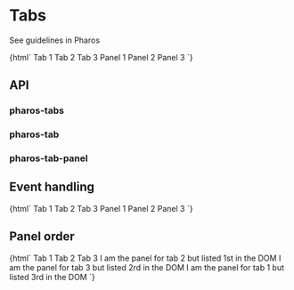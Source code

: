 

<Meta title="Components/Tabs" />

# Tabs

<pharos-link href="https://www.jstor.org/pharos/components/tabs" target="_blank">See guidelines in Pharos</pharos-link>

<Canvas>
  <Story name="Base">
    {html`
      <pharos-tabs>
        <pharos-tab id="tab-1" data-panel-id="panel-1">Tab 1</pharos-tab>
        <pharos-tab id="tab-2" data-panel-id="panel-2">Tab 2</pharos-tab>
        <pharos-tab id="tab-3" data-panel-id="panel-3">Tab 3</pharos-tab>
        <pharos-tab-panel id="panel-1" slot="panel">Panel 1</pharos-tab-panel>
        <pharos-tab-panel id="panel-2" slot="panel">Panel 2</pharos-tab-panel>
        <pharos-tab-panel id="panel-3" slot="panel">Panel 3</pharos-tab-panel>
      </pharos-tabs>
    `}
  </Story>
</Canvas>

## API

### pharos-tabs

<ArgsTable of="pharos-tabs" />

### pharos-tab

<ArgsTable of="pharos-tab" />

### pharos-tab-panel

<ArgsTable of="pharos-tab-panel" />

## Event handling

<Canvas>
  <Story name="Events">
    {html`
      <pharos-tabs @pharos-tab-selected="${(e) => action('Selected')(e.target.id)}">
        <pharos-tab id="tab-1" data-panel-id="panel-1">Tab 1</pharos-tab>
        <pharos-tab id="tab-2" data-panel-id="panel-2">Tab 2</pharos-tab>
        <pharos-tab id="tab-3" data-panel-id="panel-3" selected>Tab 3</pharos-tab>
        <pharos-tab-panel id="panel-1" slot="panel">Panel 1</pharos-tab-panel>
        <pharos-tab-panel id="panel-2" slot="panel">Panel 2</pharos-tab-panel>
        <pharos-tab-panel id="panel-3" slot="panel">Panel 3</pharos-tab-panel>
      </pharos-tabs>
    `}
  </Story>
</Canvas>

## Panel order

<Canvas>
  <Story name="Panel Order">
    {html`
      <pharos-tabs>
        <pharos-tab id="tab-1" data-panel-id="panel-1">Tab 1</pharos-tab>
        <pharos-tab id="tab-2" data-panel-id="panel-2">Tab 2</pharos-tab>
        <pharos-tab id="tab-3" data-panel-id="panel-3">Tab 3</pharos-tab>
        <pharos-tab-panel id="panel-2" slot="panel"
          >I am the panel for tab 2 but listed 1st in the DOM</pharos-tab-panel
        >
        <pharos-tab-panel id="panel-3" slot="panel"
          >I am the panel for tab 3 but listed 2rd in the DOM</pharos-tab-panel
        >
        <pharos-tab-panel id="panel-1" slot="panel"
          >I am the panel for tab 1 but listed 3rd in the DOM</pharos-tab-panel
        >
      </pharos-tabs>
    `}
  </Story>
</Canvas>
